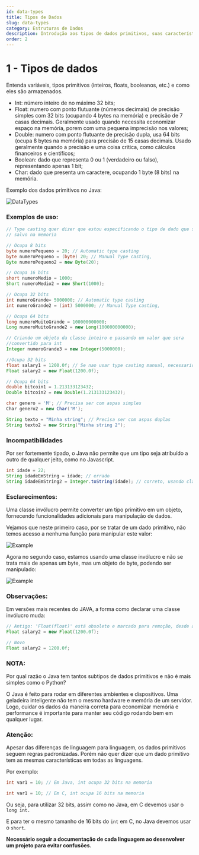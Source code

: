 ```yaml
---
id: data-types
title: Tipos de Dados
slug: data-types
category: Estruturas de Dados
description: Introdução aos tipos de dados primitivos, suas características e exemplos de uso em Java e C.
order: 2
---
```


# 1 - Tipos de dados

Entenda variáveis, tipos primitivos (inteiros, floats, booleanos, etc.) e como eles são armazenados.

- Int: número inteiro de no máximo 32 bits;
- Float: numero com ponto flutuante (números decimais) de precisão simples com 32 bits (ocupando 4 bytes na memória) e precisão de 7 casas decimais. Geralmente usado quando necessita economizar espaço na memória, porem com uma pequena imprecisão nos valores;
- Double: numero com ponto flutuante de precisão dupla, usa 64 bits (ocupa 8 bytes na memória) para precisão de 15 casas decimais. Usado geralmente quando a precisão e uma coisa critica, como cálculos financeiros e científicos;
- Boolean: dado que representa 0 ou 1 (verdadeiro ou falso), representando apenas 1 bit;
- Char: dado que presenta um caractere, ocupando 1 byte (8 bits) na memória.

Exemplo dos dados primitivos no Java:

![DataTypes](https://github.com/VitorHugoAntunes/Data_Structure_Learning/blob/main/Assets/DS1_DataTypes_DadosPrimitivosJava.png?raw=true)

### Exemplos de uso:

```java
// Type casting quer dizer que estou especificando o tipo de dado que sera 
// salvo na memoria

// Ocupa 8 bits
byte numeroPequeno = 20; // Automatic type casting
byte numeroPequeno = (byte) 20; // Manual Type casting,
Byte numeroPequeno2 = new Byte(20);

// Ocupa 16 bits
short numeroMedio = 1000;
Short numeroMedio2 = new Short(1000);

// Ocupa 32 bits
int numeroGrande= 5000000; // Automatic type casting
int numeroGrande2 = (int) 5000000; // Manual Type casting,

// Ocupa 64 bits
long numeroMuitoGrande = 100000000000;
Long numeroMuitoGrande2 = new Long(100000000000);

// Criando um objeto da classe inteiro e passando um valor que sera 
//convertido para int
Integer numeroGrande3 = new Integer(5000000);

//Ocupa 32 bits
float salary1 = 1200.0f; // Se nao usar type casting manual, necessario o f, sem ele o java entende como double
Float salary2 = new Float(1200.0f);

// Ocupa 64 bits
double bitcoin1 = 1.213133123432;
Double bitcoin2 = new Double(1.213133123432);

char genero = 'M'; // Precisa ser com aspas simples
Char genero2 = new Char('M');

String texto = "Minha string"; // Precisa ser com aspas duplas
String texto2 = new String("Minha string 2");
```

### Incompatibilidades

Por ser fortemente tipado, o Java não permite que um tipo seja atribuído a outro de qualquer jeito, como no Javascript.

```java
int idade = 22;
String idadeEmString = idade; // errado
String idadeEmString2 = Integer.toString(idade); // correto, usando classe invólucro 
```

### Esclarecimentos:

Uma classe invólucro permite converter um tipo primitivo em um objeto, fornecendo funcionalidades adicionais para manipulação de dados.

Vejamos que neste primeiro caso, por se tratar de um dado primitivo, não temos acesso a nenhuma função para manipular este valor:

![Example](https://github.com/VitorHugoAntunes/Data_Structure_Learning/blob/main/Assets/DS1_DataTypes_JavaExemplo1.png?raw=true)

Agora no segundo caso, estamos usando uma classe invólucro e não se trata mais de apenas um byte, mas um objeto de byte, podendo ser manipulado:

![Example](https://github.com/VitorHugoAntunes/Data_Structure_Learning/blob/main/Assets/DS1_DataTypes_JavaExemplo2.png?raw=true)

### Observações:

Em versões mais recentes do JAVA, a forma como declarar uma classe invólucro muda:

```java
// Antigo: 'Float(float)' está obsoleto e marcado para remoção, desde a versão '9'
Float salary2 = new Float(1200.0f);

// Novo
Float salary2 = 1200.0f;
```

### NOTA:

Por qual razão o Java tem tantos subtipos de dados primitivos e não é mais simples como o Python?

O Java é feito para rodar em diferentes ambientes e dispositivos. Uma geladeira inteligente não tem o mesmo hardware e memória de um servidor. Logo, cuidar os dados da maneira correta para economizar memória e performance é importante para manter seu código rodando bem em qualquer lugar.

### Atenção:

Apesar das diferenças de linguagem para linguagem, os dados primitivos seguem regras padronizadas. Porém não quer dizer que um dado primitivo tem as mesmas características em todas as linguagens.

Por exemplo:

```java
int var1 = 10; // Em Java, int ocupa 32 bits na memoria
```

```c
int var1 = 10; // Em C, int ocupa 16 bits na memoria
```

Ou seja, para utilizar 32 bits, assim como no Java, em C devemos usar o `long int.`

E para ter o mesmo tamanho de 16 bits do `int` em C, no Java devemos usar o `short`.

**Necessário seguir a documentação de cada linguagem ao desenvolver um projeto para evitar confusões.**
